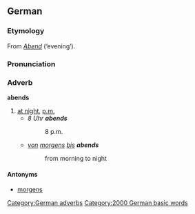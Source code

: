 ==German==

===Etymology===
From ''[[Abend]]'' (‘evening’).

===Pronunciation===
{{IPA|[ˈaːbnts]}}

===Adverb===
'''abends'''

# [[at night]], [[p.m.]]
#* ''8 Uhr '''abends'''''
#*: 8 p.m.
#* ''[[von]] [[morgens]] [[bis]] '''abends'''''
#*: from morning to night

====Antonyms====
*[[morgens]]

[[Category:German adverbs]]
[[Category:2000 German basic words]]